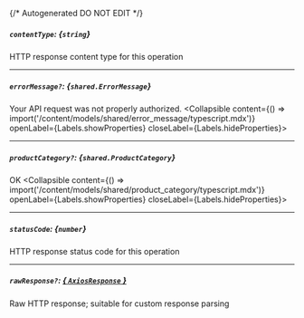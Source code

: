 {/* Autogenerated DO NOT EDIT  */}

##### `contentType`: *{`string`}*
HTTP response content type for this operation

---
##### `errorMessage?`: *{`shared.ErrorMessage`}*
Your API request was not properly authorized.
<Collapsible content={() => import('/content/models/shared/error_message/typescript.mdx')} openLabel={Labels.showProperties} closeLabel={Labels.hideProperties}>
</Collapsible>

---
##### `productCategory?`: *{`shared.ProductCategory`}*
OK
<Collapsible content={() => import('/content/models/shared/product_category/typescript.mdx')} openLabel={Labels.showProperties} closeLabel={Labels.hideProperties}>
</Collapsible>

---
##### `statusCode`: *{`number`}*
HTTP response status code for this operation

---
##### `rawResponse?`: [*{ `AxiosResponse` }*](https://axios-http.com/docs/res_schema)
Raw HTTP response; suitable for custom response parsing


